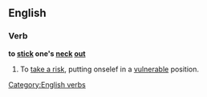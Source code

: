 ==English==

===Verb===
'''to [[stick]] one's [[neck]] [[out]]'''

# {{idiom}} To [[take a risk]], putting onselef in a [[vulnerable]] position.

[[Category:English verbs]]